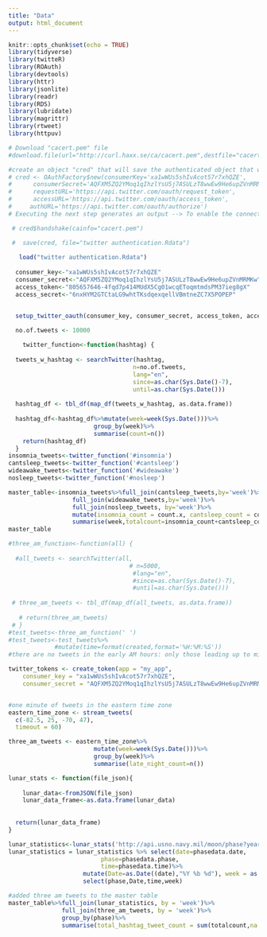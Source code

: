 ```yaml
---
title: "Data"
output: html_document
---
```


```r
knitr::opts_chunk$set(echo = TRUE)
library(tidyverse)
library(twitteR)
library(ROAuth)
library(devtools)
library(httr)
library(jsonlite)
library(readr)
library(RDS)
library(lubridate)
library(magrittr)
library(rtweet)
library(httpuv)
```

```r
# Download "cacert.pem" file
#download.file(url="http://curl.haxx.se/ca/cacert.pem",destfile="cacert.pem")

#create an object "cred" that will save the authenticated object that we can use for later sessions
# cred <- OAuthFactory$new(consumerKey='xa1wWUs5shIvAcot57r7xhQZE',
#      consumerSecret='AQFXM5ZQ2YMoq1qIhzlYsU5j7ASULzT8wwEw9He6upZVnMRMKw',
#      requestURL='https://api.twitter.com/oauth/request_token',
#      accessURL='https://api.twitter.com/oauth/access_token',
#     authURL='https://api.twitter.com/oauth/authorize')
# Executing the next step generates an output --> To enable the connection, please direct your web browser to: <hyperlink> . Note:  You only need to do this part once

 # cred$handshake(cainfo="cacert.pem")

 #  save(cred, file="twitter authentication.Rdata")
   
   load("twitter authentication.Rdata")
   
  consumer_key<-"xa1wWUs5shIvAcot57r7xhQZE"
  consumer_secret<-"AQFXM5ZQ2YMoq1qIhzlYsU5j7ASULzT8wwEw9He6upZVnMRMKw"
  access_token<-"805657646-4fqd7p414MUdX5Cg01wcqEToqmtmdsPM37ieg8gX"
  access_secret<-"6nxHYM2GTCtaLG9whtTKsdqexqellVBmtneZC7X5POPEP"


  setup_twitter_oauth(consumer_key, consumer_secret, access_token, access_secret)
```


```r
  no.of.tweets <- 10000
  
    twitter_function<-function(hashtag) {
    
  tweets_w_hashtag <- searchTwitter(hashtag, 
                                   n=no.of.tweets, 
                                   lang="en", 
                                   since=as.char(Sys.Date()-7),
                                   until=as.char(Sys.Date()))
  
  hashtag_df <- tbl_df(map_df(tweets_w_hashtag, as.data.frame))
 
  hashtag_df<-hashtag_df%>%mutate(week=week(Sys.Date()))%>%
                        group_by(week)%>%
                        summarise(count=n())
    return(hashtag_df)
  }
insomnia_tweets<-twitter_function('#insomnia')
cantsleep_tweets<-twitter_function('#cantsleep')
wideawake_tweets<-twitter_function('#wideawake')
nosleep_tweets<-twitter_function('#nosleep')

master_table<-insomnia_tweets%>%full_join(cantsleep_tweets,by='week')%>%
                  full_join(wideawake_tweets,by='week')%>%
                  full_join(nosleep_tweets, by='week')%>%
                  mutate(insomnia_count = count.x, cantsleep_count = count.y, wideawake_count = count.x.x, nosleep_count = count.y.y)%>%
                  summarise(week,totalcount=insomnia_count+cantsleep_count+wideawake_count+nosleep_count)
master_table
```

```r
#three_am_function<-function(all) {
    
  #all_tweets <- searchTwitter(all,
                                  # n=5000, 
                                   #lang="en", 
                                   #since=as.char(Sys.Date()-7),
                                   #until=as.char(Sys.Date()))
  
 # three_am_tweets <- tbl_df(map_df(all_tweets, as.data.frame))
  
   # return(three_am_tweets)
 # }
#test_tweets<-three_am_function(' ')
#test_tweets<-test_tweets%>%
             #mutate(time=format(created,format='%H:%M:%S'))
#there are no tweets in the early AM hours: only those leading up to midnight
```

```r

twitter_tokens <- create_token(app = "my_app",
    consumer_key = "xa1wWUs5shIvAcot57r7xhQZE", 
    consumer_secret = "AQFXM5ZQ2YMoq1qIhzlYsU5j7ASULzT8wwEw9He6upZVnMRMKw")


#one minute of tweets in the eastern time zone
eastern_time_zone <- stream_tweets(
  c(-82.5, 25, -70, 47),
  timeout = 60)

three_am_tweets <- eastern_time_zone%>%
                        mutate(week=week(Sys.Date()))%>%
                        group_by(week)%>%
                        summarise(late_night_count=n())
```


```r
lunar_stats <- function(file_json){
    
    lunar_data<-fromJSON(file_json)
    lunar_data_frame<-as.data.frame(lunar_data)
    
   
  return(lunar_data_frame)
}

lunar_statistics<-lunar_stats('http://api.usno.navy.mil/moon/phase?year=2017')
lunar_statistics = lunar_statistics %>% select(date=phasedata.date,
                          phase=phasedata.phase,
                          time=phasedata.time)%>%
                     mutate(Date=as.Date((date),"%Y %b %d"), week = as.numeric(week(Date)))%>%
                     select(phase,Date,time,week)
```



```r

#added three am tweets to the master table
master_table%>%full_join(lunar_statistics, by = 'week')%>%
               full_join(three_am_tweets, by = 'week')%>%
               group_by(phase)%>%
               summarise(total_hashtag_tweet_count = sum(totalcount,na.rm = TRUE), average_hashtag_tweet_count = total_tweet_count/13, num_late_night_tweets = sum(late_night_count))
```

